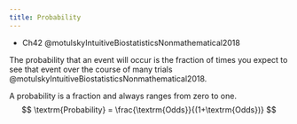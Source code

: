 ```yaml
---
title: Probability
---
```



:::{.callout title="Resources"}

- Ch42 @motulskyIntuitiveBiostatisticsNonmathematical2018
:::

The probability that an event will occur is the fraction of times you expect to see that event over the course of many trials @motulskyIntuitiveBiostatisticsNonmathematical2018.

A probability is a fraction and always ranges from zero to one. 
$$
\textrm{Probability} = \frac{\textrm{Odds}}{(1+\textrm{Odds})}
$$